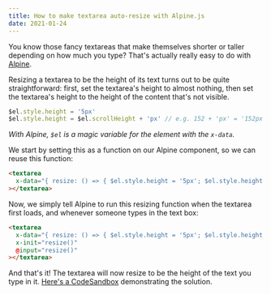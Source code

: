 ---
title: How to make textarea auto-resize with Alpine.js
date: 2021-01-24
---

You know those fancy textareas that make themselves shorter or taller depending on how much you type? That's actually really easy to do with [Alpine](https://github.com/alpinejs/alpine).

Resizing a textarea to be the height of its text turns out to be quite straightforward: first, set the textarea's height to almost nothing, then set the textarea's height to the height of the content that's not visible.

```javascript
$el.style.height = '5px'
$el.style.height = $el.scrollHeight + 'px' // e.g. 152 + 'px' = '152px'
```

_With Alpine, `$el` is a magic variable for the element with the `x-data`._

We start by setting this as a function on our Alpine component, so we can reuse this function:

```html
<textarea
  x-data="{ resize: () => { $el.style.height = '5px'; $el.style.height = $el.scrollHeight + 'px' } }"
></textarea>
```

Now, we simply tell Alpine to run this resizing function when the textarea first loads, and whenever someone types in the text box:

```html
<textarea
  x-data="{ resize: () => { $el.style.height = '5px'; $el.style.height = $el.scrollHeight + 'px' } }"
  x-init="resize()"
  @input="resize()"
></textarea>
```

And that's it! The textarea will now resize to be the height of the text you type in it. [Here's a CodeSandbox](https://codesandbox.io/s/alpine-textarea-auto-resize-ivo9l?file=/index.html) demonstrating the solution.
